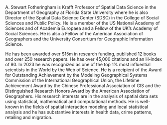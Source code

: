 A. Stewart Fotheringham is Krafft Professor of Spatial Data Science in the Department of Geography at Florida State University where he is also Director of the Spatial Data Science Center (SDSC) in the College of Social Sciences and Public Policy. He is a member of the US National Academy of Sciences and of Academia Europaea and a Fellow of the UK’s Academy of Social Sciences. He is also a Fellow of the American Association of Geographers and the University Consortium for Geographic Information Science.

He has been awarded over $15m in research funding, published 12 books and over 250 research papers. He has over 45,000 citations and an H-index of 80. In 2023 he was recognized as one of the top 1% most influential scientists in the World by the Web of Science. He is a recipient of the Award for Outstanding Achievement by the Modeling Geographical Systems Commission of the International Geographical Union, the Lifetime Achievement Award by the Chinese Professional Association of GIS and the Distinguished Research Honors Award by the American Association of Geographers. His research interests are in the analysis of spatial data sets using statistical, mathematical and computational methods. He is well-known in the fields of spatial interaction modeling and local statistical analysis and he has substantive interests in health data, crime patterns, retailing and migration.
